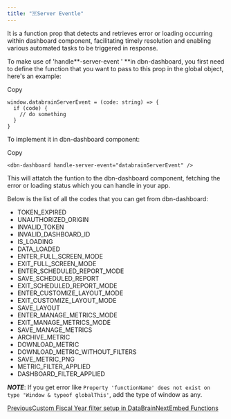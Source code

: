 ```yaml
---
title: "🈂️Server Eventle"
---
```


It is a function prop that detects and retrieves error or loading occurring within dashboard component, facilitating timely resolution and enabling various automated tasks to be triggered in response.

To make use of 'handle**-server-event ' **in dbn-dashboard, you first need to define the function that you want to pass to this prop in the global object, here's an example:

Copy

```
window.databrainServerEvent = (code: string) => {
  if (code) {
    // do something
  }
}
```

To implement it in dbn-dashboard component:

Copy

```
<dbn-dashboard handle-server-event="databrainServerEvent" />
```

This will attatch the funtion to the dbn-dashboard component, fetching the error or loading status which you can handle in your app.

Below is the list of all the codes that you can get from dbn-dashboard:

- TOKEN_EXPIRED
- UNAUTHORIZED_ORIGIN
- INVALID_TOKEN
- INVALID_DASHBOARD_ID
- IS_LOADING
- DATA_LOADED
- ENTER_FULL_SCREEN_MODE
- EXIT_FULL_SCREEN_MODE
- ENTER_SCHEDULED_REPORT_MODE
- SAVE_SCHEDULED_REPORT
- EXIT_SCHEDULED_REPORT_MODE
- ENTER_CUSTOMIZE_LAYOUT_MODE
- EXIT_CUSTOMIZE_LAYOUT_MODE
- SAVE_LAYOUT
- ENTER_MANAGE_METRICS_MODE
- EXIT_MANAGE_METRICS_MODE
- SAVE_MANAGE_METRICS
- ARCHIVE_METRIC
- DOWNLOAD_METRIC
- DOWNLOAD_METRIC_WITHOUT_FILTERS
- SAVE_METRIC_PNG
- METRIC_FILTER_APPLIED
- DASHBOARD_FILTER_APPLIED

**_NOTE_**: If you get error like `Property 'functionName' does not exist on type 'Window & typeof globalThis'`, add the type of window as any.

[PreviousCustom Fiscal Year filter setup in DataBrain](https://docs.usedatabrain.com/developer-docs/helpers/options/custom-fiscal-year-filter-setup-in-databrain)[NextEmbed Functions](https://docs.usedatabrain.com/developer-docs/helpers/embed-functions)